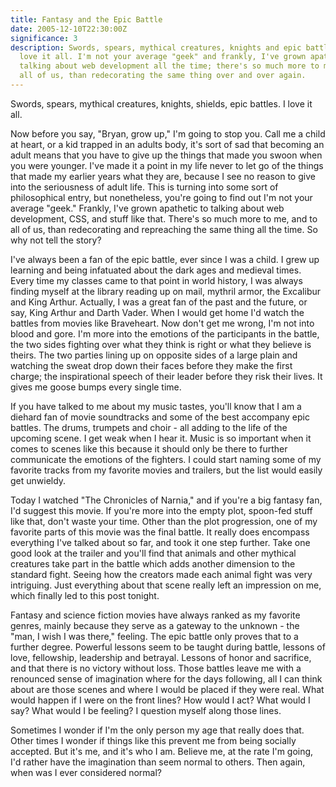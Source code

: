 ```yaml
---
title: Fantasy and the Epic Battle
date: 2005-12-10T22:30:00Z
significance: 3
description: Swords, spears, mythical creatures, knights and epic battles - I
  love it all. I'm not your average "geek" and frankly, I've grown apathetic to
  talking about web development all the time; there's so much more to me, and to
  all of us, than redecorating the same thing over and over again.
---
```


Swords, spears, mythical creatures, knights, shields, epic battles. I love it all.

Now before you say, "Bryan, grow up," I'm going to stop you. Call me a child at heart, or a kid trapped in an adults body, it's sort of sad that becoming an adult means that you have to give up the things that made you swoon when you were younger. I've made it a point in my life never to let go of the things that made my earlier years what they are, because I see no reason to give into the seriousness of adult life. This is turning into some sort of philosophical entry, but nonetheless, you're going to find out I'm not your average "geek." Frankly, I've grown apathetic to talking about web development, CSS, and stuff like that. There's so much more to me, and to all of us, than redecorating and repreaching the same thing all the time. So why not tell the story?

I've always been a fan of the epic battle, ever since I was a child. I grew up learning and being infatuated about the dark ages and medieval times. Every time my classes came to that point in world history, I was always finding myself at the library reading up on mail, mythril armor, the Excalibur and King Arthur. Actually, I was a great fan of the past and the future, or say, King Arthur and Darth Vader. When I would get home I'd watch the battles from movies like Braveheart. Now don't get me wrong, I'm not into blood and gore. I'm more into the emotions of the participants in the battle, the two sides fighting over what they think is right or what they believe is theirs. The two parties lining up on opposite sides of a large plain and watching the sweat drop down their faces before they make the first charge; the inspirational speech of their leader before they risk their lives. It gives me goose bumps every single time.

If you have talked to me about my music tastes, you'll know that I am a diehard fan of movie soundtracks and some of the best accompany epic battles. The drums, trumpets and choir - all adding to the life of the upcoming scene. I get weak when I hear it. Music is so important when it comes to scenes like this because it should only be there to further communicate the emotions of the fighters. I could start naming some of my favorite tracks from my favorite movies and trailers, but the list would easily get unwieldy.

Today I watched "The Chronicles of Narnia," and if you're a big fantasy fan, I'd suggest this movie. If you're more into the empty plot, spoon-fed stuff like that, don't waste your time. Other than the plot progression, one of my favorite parts of this movie was the final battle. It really does encompass everything I've talked about so far, and took it one step further. Take one good look at the trailer and you'll find that animals and other mythical creatures take part in the battle which adds another dimension to the standard fight. Seeing how the creators made each animal fight was very intriguing. Just everything about that scene really left an impression on me, which finally led to this post tonight.

Fantasy and science fiction movies have always ranked as my favorite genres, mainly because they serve as a gateway to the unknown - the "man, I wish I was there," feeling. The epic battle only proves that to a further degree. Powerful lessons seem to be taught during battle, lessons of love, fellowship, leadership and betrayal. Lessons of honor and sacrifice, and that there is no victory without loss. Those battles leave me with a renounced sense of imagination where for the days following, all I can think about are those scenes and where I would be placed if they were real. What would happen if I were on the front lines? How would I act? What would I say? What would I be feeling? I question myself along those lines.

Sometimes I wonder if I'm the only person my age that really does that. Other times I wonder if things like this prevent me from being socially accepted. But it's me, and it's who I am. Believe me, at the rate I'm going, I'd rather have the imagination than seem normal to others. Then again, when was I ever considered normal?
